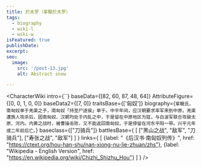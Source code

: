 ```yaml
---
title: 於夫罗（挛鞮於夫罗）
tags:
  - biography
  - wiki-l
  - wiki-w
isFeatured: true
publishDate:
excerpt:
seo:
  image:
    src: '/post-13.jpg'
    alt: Abstract snow

---
```



<CharacterWiki
  intro={``}
  baseData={[82, 60, 87, 48, 64]}
  AttributeFigure={[0, 0, 1, 0, 0]}
  baseData2={[7, 0]}
  traitsBase={['匈奴']}
  biography={`挛鞮氏，南匈奴单于羌渠之子，南匈奴「持至尸逐侯」单于。中平年间，应汉朝要求率军来到中原。羌渠遭族人攻杀后，因南匈奴、汉朝均处于内乱之中，于是留在中原地区为寇，与白波军联合攻破太原、河内。内黄之战时，被曹操击败，又不能返回南匈奴，于是停留在河东平阳一带。兴平元年或二年前后亡。`}
  baseclass={["刀骑兵"]}
  battlesBase={
    [
      ["黑山之战", "敌军", "刀骑兵"],
      ["寿张之战", "敌军"]
    ]
  }
  links={
    [
      {label: "《后汉书·南匈奴列传》", href: "https://ctext.org/hou-han-shu/nan-xiong-nu-lie-zhuan/zhs"},
      {label: "Wikipedia - English Version", href: "https://en.wikipedia.org/wiki/Chizhi_Shizhu_Hou"}
    ]
  }
/>

